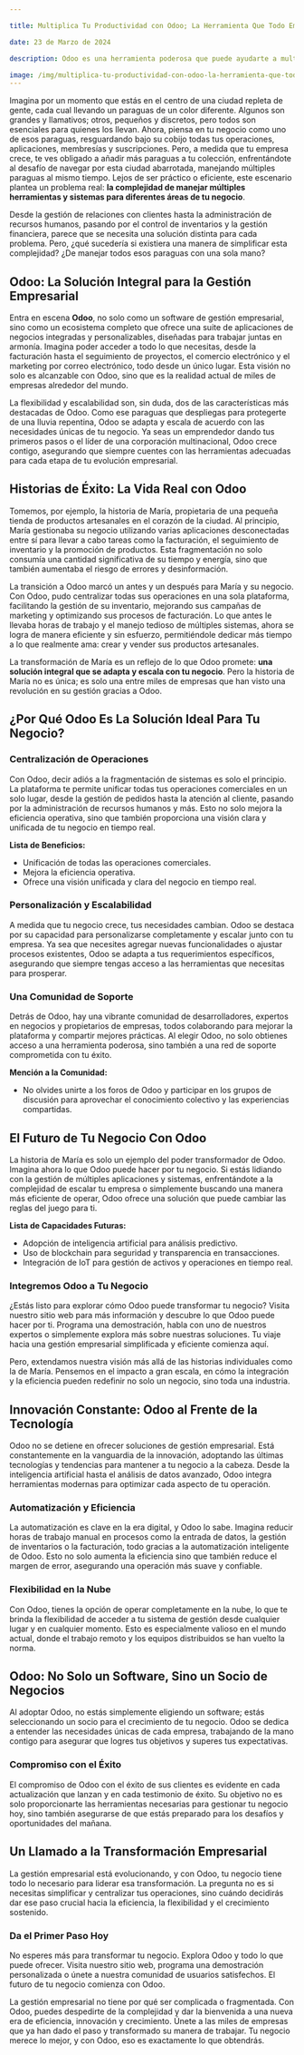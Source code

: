 ```yaml
---

title: Multiplica Tu Productividad con Odoo; La Herramienta Que Todo Empresario Debe Conocer

date: 23 de Marzo de 2024

description: Odoo es una herramienta poderosa que puede ayudarte a multiplicar tu productividad.

image: /img/multiplica-tu-productividad-con-odoo-la-herramienta-que-todo-empresario-debe-conocer.png
---
```


Imagina por un momento que estás en el centro de una ciudad repleta de gente, cada cual llevando un paraguas de un color diferente. Algunos son grandes y llamativos; otros, pequeños y discretos, pero todos son esenciales para quienes los llevan. Ahora, piensa en tu negocio como uno de esos paraguas, resguardando bajo su cobijo todas tus operaciones, aplicaciones, membresías y suscripciones. Pero, a medida que tu empresa crece, te ves obligado a añadir más paraguas a tu colección, enfrentándote al desafío de navegar por esta ciudad abarrotada, manejando múltiples paraguas al mismo tiempo. Lejos de ser práctico o eficiente, este escenario plantea un problema real: **la complejidad de manejar múltiples herramientas y sistemas para diferentes áreas de tu negocio**.

Desde la gestión de relaciones con clientes hasta la administración de recursos humanos, pasando por el control de inventarios y la gestión financiera, parece que se necesita una solución distinta para cada problema. Pero, ¿qué sucedería si existiera una manera de simplificar esta complejidad? ¿De manejar todos esos paraguas con una sola mano?

## **Odoo: La Solución Integral para la Gestión Empresarial**

Entra en escena **Odoo**, no solo como un software de gestión empresarial, sino como un ecosistema completo que ofrece una suite de aplicaciones de negocios integradas y personalizables, diseñadas para trabajar juntas en armonía. Imagina poder acceder a todo lo que necesitas, desde la facturación hasta el seguimiento de proyectos, el comercio electrónico y el marketing por correo electrónico, todo desde un único lugar. Esta visión no solo es alcanzable con Odoo, sino que es la realidad actual de miles de empresas alrededor del mundo.

La flexibilidad y escalabilidad son, sin duda, dos de las características más destacadas de Odoo. Como ese paraguas que despliegas para protegerte de una lluvia repentina, Odoo se adapta y escala de acuerdo con las necesidades únicas de tu negocio. Ya seas un emprendedor dando tus primeros pasos o el líder de una corporación multinacional, Odoo crece contigo, asegurando que siempre cuentes con las herramientas adecuadas para cada etapa de tu evolución empresarial.

## **Historias de Éxito: La Vida Real con Odoo**

Tomemos, por ejemplo, la historia de María, propietaria de una pequeña tienda de productos artesanales en el corazón de la ciudad. Al principio, María gestionaba su negocio utilizando varias aplicaciones desconectadas entre sí para llevar a cabo tareas como la facturación, el seguimiento de inventario y la promoción de productos. Esta fragmentación no solo consumía una cantidad significativa de su tiempo y energía, sino que también aumentaba el riesgo de errores y desinformación.

La transición a Odoo marcó un antes y un después para María y su negocio. Con Odoo, pudo centralizar todas sus operaciones en una sola plataforma, facilitando la gestión de su inventario, mejorando sus campañas de marketing y optimizando sus procesos de facturación. Lo que antes le llevaba horas de trabajo y el manejo tedioso de múltiples sistemas, ahora se logra de manera eficiente y sin esfuerzo, permitiéndole dedicar más tiempo a lo que realmente ama: crear y vender sus productos artesanales.

La transformación de María es un reflejo de lo que Odoo promete: **una solución integral que se adapta y escala con tu negocio**. Pero la historia de María no es única; es solo una entre miles de empresas que han visto una revolución en su gestión gracias a Odoo.

## **¿Por Qué Odoo Es La Solución Ideal Para Tu Negocio?**

### **Centralización de Operaciones**

Con Odoo, decir adiós a la fragmentación de sistemas es solo el principio. La plataforma te permite unificar todas tus operaciones comerciales en un solo lugar, desde la gestión de pedidos hasta la atención al cliente, pasando por la administración de recursos humanos y más. Esto no solo mejora la eficiencia operativa, sino que también proporciona una visión clara y unificada de tu negocio en tiempo real.

**Lista de Beneficios:**

- Unificación de todas las operaciones comerciales.
- Mejora la eficiencia operativa.
- Ofrece una visión unificada y clara del negocio en tiempo real.

### **Personalización y Escalabilidad**

A medida que tu negocio crece, tus necesidades cambian. Odoo se destaca por su capacidad para personalizarse completamente y escalar junto con tu empresa. Ya sea que necesites agregar nuevas funcionalidades o ajustar procesos existentes, Odoo se adapta a tus requerimientos específicos, asegurando que siempre tengas acceso a las herramientas que necesitas para prosperar.

### **Una Comunidad de Soporte**

Detrás de Odoo, hay una vibrante comunidad de desarrolladores, expertos en negocios y propietarios de empresas, todos colaborando para mejorar la plataforma y compartir mejores prácticas. Al elegir Odoo, no solo obtienes acceso a una herramienta poderosa, sino también a una red de soporte comprometida con tu éxito.

**Mención a la Comunidad:**

- No olvides unirte a los foros de Odoo y participar en los grupos de discusión para aprovechar el conocimiento colectivo y las experiencias compartidas.

## **El Futuro de Tu Negocio Con Odoo**

La historia de María es solo un ejemplo del poder transformador de Odoo. Imagina ahora lo que Odoo puede hacer por tu negocio. Si estás lidiando con la gestión de múltiples aplicaciones y sistemas, enfrentándote a la complejidad de escalar tu empresa o simplemente buscando una manera más eficiente de operar, Odoo ofrece una solución que puede cambiar las reglas del juego para ti.

**Lista de Capacidades Futuras:**

- Adopción de inteligencia artificial para análisis predictivo.
- Uso de blockchain para seguridad y transparencia en transacciones.
- Integración de IoT para gestión de activos y operaciones en tiempo real.

### Integremos Odoo a Tu Negocio

¿Estás listo para explorar cómo Odoo puede transformar tu negocio? Visita nuestro sitio web para más información y descubre lo que Odoo puede hacer por ti. Programa una demostración, habla con uno de nuestros expertos o simplemente explora más sobre nuestras soluciones. Tu viaje hacia una gestión empresarial simplificada y eficiente comienza aquí.

Pero, extendamos nuestra visión más allá de las historias individuales como la de María. Pensemos en el impacto a gran escala, en cómo la integración y la eficiencia pueden redefinir no solo un negocio, sino toda una industria.

## **Innovación Constante: Odoo al Frente de la Tecnología**

Odoo no se detiene en ofrecer soluciones de gestión empresarial. Está constantemente en la vanguardia de la innovación, adoptando las últimas tecnologías y tendencias para mantener a tu negocio a la cabeza. Desde la inteligencia artificial hasta el análisis de datos avanzado, Odoo integra herramientas modernas para optimizar cada aspecto de tu operación.

### **Automatización y Eficiencia**

La automatización es clave en la era digital, y Odoo lo sabe. Imagina reducir horas de trabajo manual en procesos como la entrada de datos, la gestión de inventarios o la facturación, todo gracias a la automatización inteligente de Odoo. Esto no solo aumenta la eficiencia sino que también reduce el margen de error, asegurando una operación más suave y confiable.

### **Flexibilidad en la Nube**

Con Odoo, tienes la opción de operar completamente en la nube, lo que te brinda la flexibilidad de acceder a tu sistema de gestión desde cualquier lugar y en cualquier momento. Esto es especialmente valioso en el mundo actual, donde el trabajo remoto y los equipos distribuidos se han vuelto la norma.

## **Odoo: No Solo un Software, Sino un Socio de Negocios**

Al adoptar Odoo, no estás simplemente eligiendo un software; estás seleccionando un socio para el crecimiento de tu negocio. Odoo se dedica a entender las necesidades únicas de cada empresa, trabajando de la mano contigo para asegurar que logres tus objetivos y superes tus expectativas.

### **Compromiso con el Éxito**

El compromiso de Odoo con el éxito de sus clientes es evidente en cada actualización que lanzan y en cada testimonio de éxito. Su objetivo no es solo proporcionarte las herramientas necesarias para gestionar tu negocio hoy, sino también asegurarse de que estás preparado para los desafíos y oportunidades del mañana.

## **Un Llamado a la Transformación Empresarial**

La gestión empresarial está evolucionando, y con Odoo, tu negocio tiene todo lo necesario para liderar esa transformación. La pregunta no es si necesitas simplificar y centralizar tus operaciones, sino cuándo decidirás dar ese paso crucial hacia la eficiencia, la flexibilidad y el crecimiento sostenido.

### **Da el Primer Paso Hoy**

No esperes más para transformar tu negocio. Explora Odoo y todo lo que puede ofrecer. Visita nuestro sitio web, programa una demostración personalizada o únete a nuestra comunidad de usuarios satisfechos. El futuro de tu negocio comienza con Odoo.

La gestión empresarial no tiene por qué ser complicada o fragmentada. Con Odoo, puedes despedirte de la complejidad y dar la bienvenida a una nueva era de eficiencia, innovación y crecimiento. Únete a las miles de empresas que ya han dado el paso y transformado su manera de trabajar. Tu negocio merece lo mejor, y con Odoo, eso es exactamente lo que obtendrás.